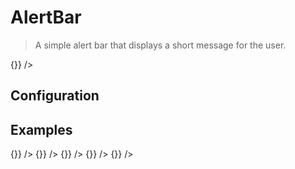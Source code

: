
# AlertBar

> A simple alert bar that displays a short message for the user.

<CodeBlock title="Default">
  <AlertBar 
    message={"Insert generic message here. 📰"}
    active={true}
    onDismiss={()=>{}}
  />
</CodeBlock>

## Configuration

<ConfigBlock of={AlertBar} />

## Examples

<CodeBlock title="Success">
  <AlertBar 
    message={"k. 👍🏻"}
    type={"success"}
    active={true}
    onDismiss={()=>{}}
  />
</CodeBlock>

<CodeBlock title="Warning">
  <AlertBar 
    message={"You are being warned! 🤨"}
    type={"warning"}
    active={true}
    onDismiss={()=>{}}
  />
</CodeBlock>

<CodeBlock title="Error">
  <AlertBar 
    message={"Oh 💩, something happened. 😵"}
    type={"error"}
    active={true}
    onDismiss={()=>{}}
  />
</CodeBlock>

<CodeBlock title="Always Active">
  <AlertBar 
    message={"😎 Can't touch this."}
    type={"default"}
    alwaysActive={true}
  />
</CodeBlock>

<CodeBlock title="No Icon">
  <AlertBar 
    message={"Mr. Lonely."}
    type={"success"}
    active={true}
    noIcon={true}
    onDismiss={()=>{}}
  />
</CodeBlock>

<CodeBlock title="Custom Icon">
  <AlertBar 
    message={"Mah Icon, Mah rulz"}
    type={"error"}
    active={true}
    customIcon={"client"}
    onDismiss={()=>{}}
  />
</CodeBlock>